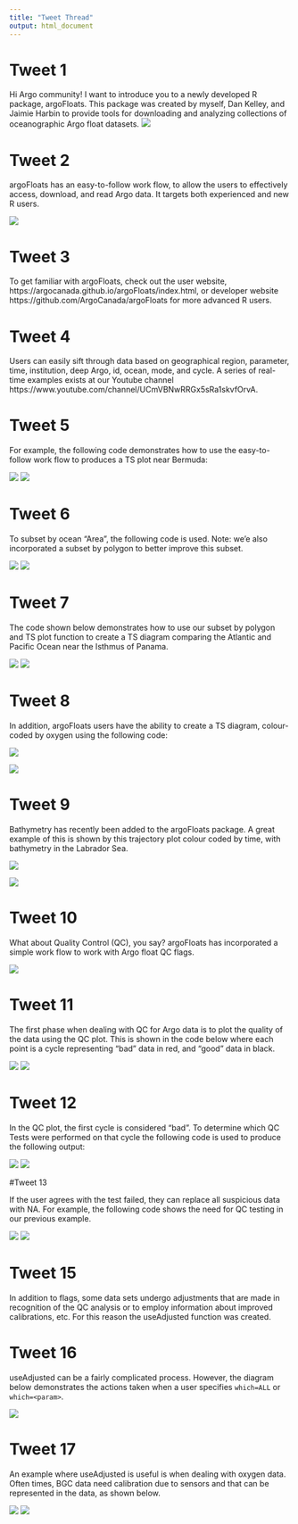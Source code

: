 ```yaml
---
title: "Tweet Thread"
output: html_document
---
```


# Tweet 1

Hi Argo community! I want to introduce you to a newly developed R package, argoFloats. This package was created by myself, Dan Kelley, and Jaimie Harbin to provide tools for downloading and analyzing collections of oceanographic Argo float datasets.
![](argoFloats_logo_06.png)


# Tweet 2
argoFloats has an easy-to-follow work flow, to allow the users to effectively
access, download, and read Argo data. It targets both experienced and new R
users.

![](../../../vignettes/flowchart.png)

# Tweet 3
To get familiar with argoFloats, check out the user website, https://argocanada.github.io/argoFloats/index.html, or developer website https://github.com/ArgoCanada/argoFloats for more advanced R users.

# Tweet 4
Users can easily sift through data based on geographical region, parameter, time, institution, deep Argo, id, ocean, mode, and cycle. A series of real-time examples exists at our Youtube channel https://www.youtube.com/channel/UCmVBNwRRGx5sRa1skvfOrvA.

# Tweet 5
For example, the following code demonstrates how to use the easy-to-follow work flow to produces a TS plot near Bermuda:

![](TScode.png)
![](TS.png)

# Tweet 6
To subset by ocean "Area", the following code is used. Note: we'e also incorporated a subset by polygon to better improve this subset.

![](oceanAreaCode.png)
![](oceanArea.png)

# Tweet 7
The code shown below demonstrates how to use our subset by polygon and TS plot function to create a TS diagram comparing the Atlantic and Pacific Ocean near the Isthmus of Panama.

![](polygonCode.png)
![](TSpanama.png)

# Tweet 8

In addition, argoFloats users have the ability to create a TS diagram, colour-coded by oxygen using the following code:

![](TSoxygenCode.png)


![](TSoxygen.png)

# Tweet 9
Bathymetry has recently been added to the argoFloats package. A great example of this is shown by this trajectory plot colour coded by time, with bathymetry in the Labrador Sea.

![](bathymetryCode.png)

![](bathymetry.png)

# Tweet 10
What about Quality Control (QC), you say? argoFloats has incorporated a simple work flow to work with Argo float QC flags.

![](../../../vignettes/qc_flowchart.png)

# Tweet 11
The first phase when dealing with QC for Argo data is to plot the quality of the data using the QC plot. This is shown in the code below where each point is a cycle representing "bad" data in red, and "good" data in black.

![](plotQCCode.png)
![](../../../vignettes/plotqc.png)

# Tweet 12
In the QC plot, the first cycle is considered "bad". To determine which QC Tests were performed on that cycle the following code is used to produce the following output:

![](showQCTestsCode.png)
![](showQCTestOutput.png)

#Tweet 13

If the user agrees with the test failed, they can replace all suspicious data with NA. For example, the following code shows the need for QC testing in our previous example.

![](applyQCCode.png)
![](../../../vignettes/applyQC.png)

# Tweet 15
In addition to flags, some data sets undergo adjustments that are made in
recognition of the QC analysis or to employ information about improved
calibrations, etc. For this reason the useAdjusted function was created.

# Tweet 16
useAdjusted can be a fairly complicated process. However, the diagram below
demonstrates the actions taken when a user specifies `which=ALL` or
`which=<param>`.

![](../../../man/figures/useAdjustedDiagram.png)

# Tweet 17
An example where useAdjusted is useful is when dealing with oxygen data. Often
times, BGC data need calibration due to sensors and that can be represented in
the data, as shown below.

![](useAdjustedCode.png)
![](useAdjusted.png)

